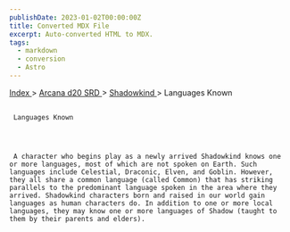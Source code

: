 ```yaml
---
publishDate: 2023-01-02T00:00:00Z
title: Converted MDX File
excerpt: Auto-converted HTML to MDX.
tags:
  - markdown
  - conversion
  - Astro
---
```


[
Index
](-index) >
[
Arcana d20 SRD
](arcana-d20-srd-index) >
[
Shadowkind
](arcana-d20-srd-shadowkind-index) > Languages Known

##

     Languages Known




     A character who begins play as a newly arrived Shadowkind knows one or more languages, most of which are not spoken on Earth. Such languages include Celestial, Draconic, Elven, and Goblin. However, they all share a common language (called Common) that has striking parallels to the predominant language spoken in the area where they arrived. Shadowkind characters born and raised in our world gain languages as human characters do. In addition to one or more local languages, they may know one or more languages of Shadow (taught to them by their parents and elders).
